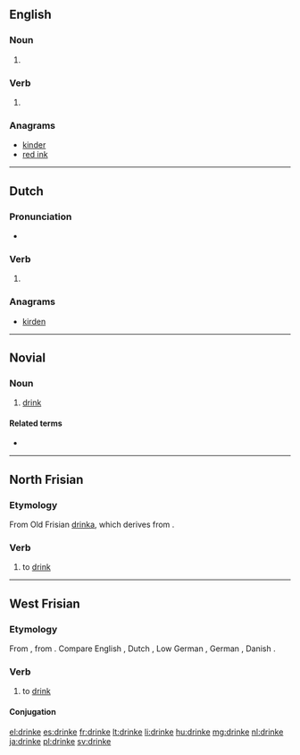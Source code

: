 ==English==

===Noun===
{{en-noun}}

# {{obsolete spelling of|drink|lang=en}}

===Verb===
{{head|en|verb}}

# {{obsolete spelling of|drink|lang=en}}

===Anagrams===
* [[kinder#English|kinder]]
* [[red ink#English|red ink]]

----

==Dutch==

===Pronunciation===
* {{audio|Nl-drinke.ogg|Audio|lang=nl}}

===Verb===
{{nl-verb-form}}

# {{nl-verb form of|n=sg|t=pres|m=subj|drinken}}

===Anagrams===
* [[kirden#Dutch|kirden]]

----

==Novial==

===Noun===
{{nov-noun}}

# [[drink]]

====Related terms====
* {{l|nov|drinka}}

----

==North Frisian==

===Etymology===
From Old Frisian [[drinka]], which derives from {{etyl|gem-pro|frr}} {{m|gem-pro|*drinkaną}}.

===Verb===
{{head|frr|verb}}

# {{label|frr|Hallig Dialect}} to [[drink]]

----

==West Frisian==

===Etymology===
From {{etyl|ofs|fy}} {{term|drinka|lang=ofs}}, from {{etyl|gem-pro|fy}} {{m|gem-pro|*drinkaną}}. Compare English {{term|drink|lang=en}}, Dutch {{term|drinken|lang=nl}}, Low German {{term|drinken|lang=nds}}, German {{term|trinken|lang=de}}, Danish {{term|drikke|lang=da}}.

===Verb===
{{head|fy|verb}}

# to [[drink]]

====Conjugation====
{{fy-conj|drink|drinkst|drinkt|drinke|dronk|dronkst|dronk|dronken|drinkend|drink|hawwe|dronken}}

[[el:drinke]]
[[es:drinke]]
[[fr:drinke]]
[[lt:drinke]]
[[li:drinke]]
[[hu:drinke]]
[[mg:drinke]]
[[nl:drinke]]
[[ja:drinke]]
[[pl:drinke]]
[[sv:drinke]]